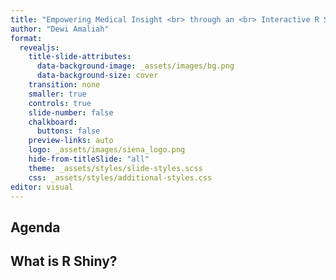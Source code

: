 ```yaml
---
title: "Empowering Medical Insight <br> through an <br> Interactive R Shiny"
author: "Dewi Amaliah"
format:
  revealjs:
    title-slide-attributes:
      data-background-image: _assets/images/bg.png
      data-background-size: cover  
    transition: none
    smaller: true
    controls: true
    slide-number: false
    chalkboard: 
      buttons: false
    preview-links: auto
    logo: _assets/images/siena_logo.png
    hide-from-titleSlide: "all"
    theme: _assets/styles/slide-styles.scss
    css: _assets/styles/additional-styles.css
editor: visual
---
```


## Agenda

## What is R Shiny?

## 

